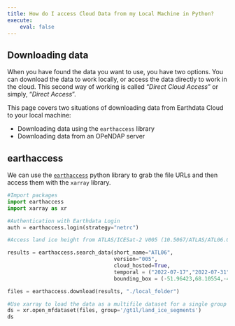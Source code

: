 ```yaml
---
title: How do I access Cloud Data from my Local Machine in Python?
execute:
    eval: false
---
```


## Downloading data

When you have found the data you want to use, you have two options.  You can download the data to work locally, or access the data directly to work in the cloud. This second way of working is called "_Direct Cloud Access_" or simply, "_Direct Access_". 

This page covers two situations of downloading data from Earthdata Cloud to your local machine:

* Downloading data using the `earthaccess` library
* Downloading data from an OPeNDAP server

## earthaccess

We can use the [`earthaccess`](https://nsidc.github.io/earthaccess/) python library to grab the file URLs and then access them with the `xarray` library. 


```python
#Import packages
import earthaccess
import xarray as xr

#Authentication with Earthdata Login
auth = earthaccess.login(strategy="netrc")

#Access land ice height from ATLAS/ICESat-2 V005 (10.5067/ATLAS/ATL06.005), searching for data over western Greenland coast over two weeks in July 2022. The data are provided as HDF5 granules (files) that span about 1/14th of an orbit.

results = earthaccess.search_data(short_name="ATL06",
                                  version="005",
                                  cloud_hosted=True,
                                  temporal = ("2022-07-17","2022-07-31"),
                                  bounding_box = (-51.96423,68.10554,-48.71969,70.70529))

files = earthaccess.download(results, "./local_folder")

#Use xarray to load the data as a multifile dataset for a single group in the HDF5 file, in this case land ice segments:
ds = xr.open_mfdataset(files, group='/gt1l/land_ice_segments')
ds
```

